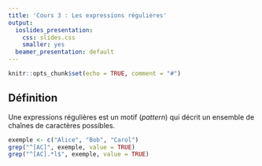 ```yaml
---
title: 'Cours 3 : Les expressions régulières'
output:
  ioslides_presentation:
    css: slides.css
    smaller: yes
  beamer_presentation: default
---
```


```r
knitr::opts_chunk$set(echo = TRUE, comment = "#")
```

## Définition {.reduceCode}

Une expressions régulières est un motif (*pattern*) qui décrit un ensemble de chaînes de caractères possibles.

```r
exemple <- c("Alice", "Bob", "Carol")
grep("^[AC]", exemple, value = TRUE)
grep("^[AC].*l$", exemple, value = TRUE)
```


